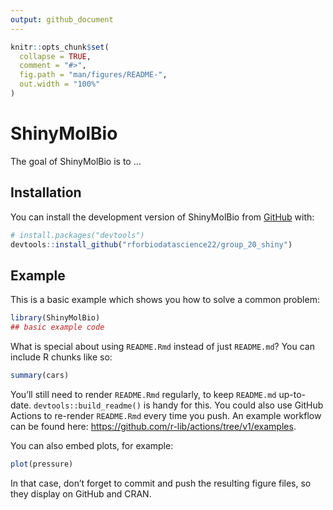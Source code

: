```yaml
---
output: github_document
---
```


<!-- README.md is generated from README.Rmd. Please edit that file -->

```r
knitr::opts_chunk$set(
  collapse = TRUE,
  comment = "#>",
  fig.path = "man/figures/README-",
  out.width = "100%"
)
```

# ShinyMolBio

<!-- badges: start -->
<!-- badges: end -->

The goal of ShinyMolBio is to ...

## Installation

You can install the development version of ShinyMolBio from [GitHub](https://github.com/) with:

``` r
# install.packages("devtools")
devtools::install_github("rforbiodatascience22/group_20_shiny")
```

## Example

This is a basic example which shows you how to solve a common problem:

```r
library(ShinyMolBio)
## basic example code
```

What is special about using `README.Rmd` instead of just `README.md`? You can include R chunks like so:

```r
summary(cars)
```

You'll still need to render `README.Rmd` regularly, to keep `README.md` up-to-date. `devtools::build_readme()` is handy for this. You could also use GitHub Actions to re-render `README.Rmd` every time you push. An example workflow can be found here: <https://github.com/r-lib/actions/tree/v1/examples>.

You can also embed plots, for example:

```r
plot(pressure)
```

In that case, don't forget to commit and push the resulting figure files, so they display on GitHub and CRAN.
